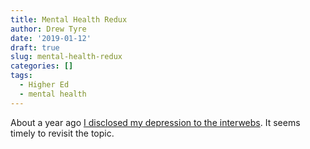 ```yaml
---
title: Mental Health Redux
author: Drew Tyre
date: '2019-01-12'
draft: true
slug: mental-health-redux
categories: []
tags:
  - Higher Ed
  - mental health
---
```


About a year ago [I disclosed my depression to the interwebs](https://drewtyre.rbind.io/mental-health/). 
It seems timely to revisit the topic.

